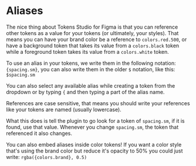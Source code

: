 
# Aliases

The nice thing about Tokens Studio for Figma is that you can reference other tokens as a value for your tokens (or ultimately, your styles). That means you can have your brand color be a reference to `colors.red.500`, or have a background token that takes its value from a `colors.black` token while a foreground token takes its value from a `colors.white` token.

To use an alias in your tokens, we write them in the following notation: `{spacing.sm}`, you can also write them in the older `$` notation, like this: `$spacing.sm`

You can also select any available alias while creating a token from the dropdown or by typing `{` and then typing a part of the alias name.

<Callout emoji="💡">
  References are case sensitive, that means you should write your references like your tokens are named (usually lowercase).
</Callout>

What this does is tell the plugin to go look for a token of `spacing.sm`, if it is found, use that value. Whenever you change `spacing.sm`, the token that referenced it also changes.

You can also embed aliases inside color tokens! If you want a color style that's using the brand color but reduce it's opacity to 50% you could just write: `rgba({colors.brand}, 0.5)`
